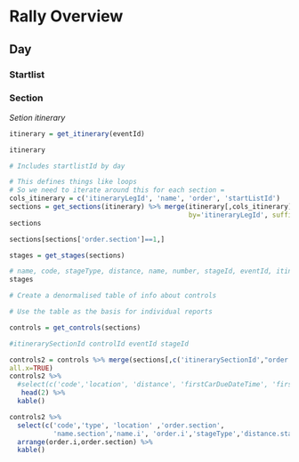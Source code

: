 # Rally Overview

## Day

### Startlist

### Section

*Setion itinerary*

```r

itinerary = get_itinerary(eventId)

itinerary

# Includes startlistId by day
```

```r
# This defines things like loops
# So we need to iterate around this for each section = 
cols_itinerary = c('itineraryLegId', 'name', 'order', 'startListId')
sections = get_sections(itinerary) %>% merge(itinerary[,cols_itinerary],
                                             by='itineraryLegId', suffix=c('.section','.i'))
sections
```

```r

sections[sections['order.section']==1,]
```

```r
stages = get_stages(sections)

# name, code, stageType, distance, name, number, stageId, eventId, itinerarySectionId
stages
```



```r

# Create a denormalised table of info about controls

# Use the table as the basis for individual reports

controls = get_controls(sections)

#itinerarySectionId controlId eventId stageId

controls2 = controls %>% merge(sections[,c('itinerarySectionId',"order.section","name.section" ,"name.i","order.i","startListId" )], suffixes=c(".c.",".sections")) %>% merge(stages[,c('code', 'stageType', 'distance')], by='code', suffixes=c(".c",".stages"), 
all.x=TRUE)
controls2 %>%
  #select(c('code','location', 'distance', 'firstCarDueDateTime', 'firstCarDueDateTimeLocal', 'order', 'name'))) %>%
   head(2) %>%
  kable() 

```

```r

controls2 %>%
  select(c('code','type', 'location' ,'order.section',
           'name.section','name.i',	'order.i','stageType','distance.stages', 'firstCarDueDateTime', 'firstCarDueDateTimeLocal')) %>%
  arrange(order.i,order.section) %>% 
  kable()
```